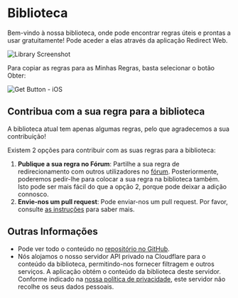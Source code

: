 # Biblioteca

Bem-vindo à nossa biblioteca, onde pode encontrar regras úteis e prontas a usar gratuitamente! Pode aceder a elas através da aplicação Redirect Web.

![Library Screenshot](/img/library-screenshot.webp)

Para copiar as regras para as Minhas Regras, basta selecionar o botão Obter:

![Get Button - iOS](/img/library-get-button-ios.gif)

## Contribua com a sua regra para a biblioteca

A biblioteca atual tem apenas algumas regras, pelo que agradecemos a sua contribuição!

Existem 2 opções para contribuir com as suas regras para a biblioteca:

1. **Publique a sua regra no Fórum**: Partilhe a sua regra de redirecionamento com outros utilizadores no [fórum](https://github.com/mshibanami/redirect-web/discussions/categories/redirect-rules). Posteriormente, poderemos pedir-lhe para colocar a sua regra na biblioteca também. Isto pode ser mais fácil do que a opção 2, porque pode deixar a adição connosco.
2. **Envie-nos um pull request**: Pode enviar-nos um pull request. Por favor, consulte [as instruções](https://github.com/mshibanami/redirect-web/tree/main/library) para saber mais.

## Outras Informações

- Pode ver todo o conteúdo no [repositório no GitHub](https://github.com/mshibanami/redirect-web/tree/main/library).
- Nós alojamos o nosso servidor API privado na Cloudflare para o conteúdo da biblioteca, permitindo-nos fornecer filtragem e outros serviços. A aplicação obtém o conteúdo da biblioteca deste servidor. Conforme indicado na [nossa política de privacidade](privacy-policy.mdx), este servidor não recolhe os seus dados pessoais.
